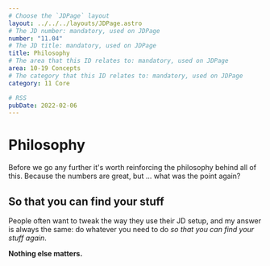 ```yaml
---
# Choose the `JDPage` layout
layout: ../../../layouts/JDPage.astro
# The JD number: mandatory, used on JDPage
number: "11.04"
# The JD title: mandatory, used on JDPage
title: Philosophy
# The area that this ID relates to: mandatory, used on JDPage
area: 10-19 Concepts
# The category that this ID relates to: mandatory, used on JDPage
category: 11 Core

# RSS
pubDate: 2022-02-06
---
```


# Philosophy

Before we go any further it's worth reinforcing the philosophy behind all of this. Because the numbers are great, but ... what was the point again?

## So that you can find your stuff

People often want to tweak the way they use their JD setup, and my answer is always the same: do whatever you need to do _so that you can find your stuff again_.

**Nothing else matters.**
